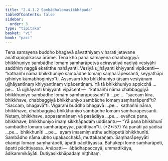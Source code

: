 ```yaml
---
title: "2.4.1.2 Sambādhalomasikkhāpada"
tableOfContents: false
sidebar:
  order: 3
type: "tipitaka"
basket: "vi"
book: "paci"
---
```



<DynamicBreadcrumb />

<Division number="798" book="paci">

<Paragraph number="2579" book="paci">
Tena samayena buddho bhagavā sāvatthiyaṃ viharati jetavane anāthapiṇḍikassa ārāme. Tena kho pana samayena chabbaggiyā bhikkhuniyo sambādhe lomaṃ saṃharāpetvā aciravatiyā nadiyā vesiyāhi saddhiṃ naggā ekatitthe nahāyanti. Vesiyā ujjhāyanti khiyyanti vipācenti—  “kathañhi nāma bhikkhuniyo sambādhe lomaṃ saṃharāpessanti, seyyathāpi gihiniyo kāmabhoginiyo”ti.
</Paragraph>

<Paragraph number="2580" book="paci">
Assosuṃ kho bhikkhuniyo tāsaṃ vesiyānaṃ ujjhāyantīnaṃ khiyyantīnaṃ vipācentīnaṃ. Yā tā bhikkhuniyo appicchā …pe…  tā ujjhāyanti khiyyanti vipācenti—  “kathañhi nāma chabbaggiyā bhikkhuniyo sambādhe lomaṃ saṃharāpessantī”ti …pe…  “saccaṃ kira, bhikkhave, chabbaggiyā bhikkhuniyo sambādhe lomaṃ saṃharāpentī”ti? “Saccaṃ, bhagavā”ti. Vigarahi buddho bhagavā …pe…  kathañhi nāma, bhikkhave, chabbaggiyā bhikkhuniyo sambādhe lomaṃ saṃharāpessanti. Netaṃ, bhikkhave, appasannānaṃ vā pasādāya …pe…  evañca pana, bhikkhave, bhikkhuniyo imaṃ sikkhāpadaṃ uddisantu—
</Paragraph>

</Division>
<Division number="799" book="paci">

<Paragraph number="2581" book="paci">
<Emphasis>“Yā pana bhikkhunī sambādhe lomaṃ saṃharāpeyya, pācittiyan”</Emphasis>ti. (*2*:<Emphasis>57</Emphasis>)
</Paragraph>

</Division>
<Division number="800" book="paci">

<Paragraph number="2582" book="paci">
<Emphasis>Yā panā</Emphasis>ti yā yādisā …pe…  <Emphasis>bhikkhunī</Emphasis>ti …pe…  ayaṃ imasmiṃ atthe adhippetā bhikkhunīti.
</Paragraph>

<Paragraph number="2583" book="paci">
<Emphasis>Sambādho</Emphasis> nāma ubho upakacchakā, muttakaraṇaṃ.
</Paragraph>

<Paragraph number="2584" book="paci">
<Emphasis>Saṃharāpeyyā</Emphasis>ti ekampi lomaṃ saṃharāpeti, āpatti pācittiyassa. Bahukepi lome saṃharāpeti, āpatti pācittiyassa.
</Paragraph>

</Division>
<Division number="801" book="paci">

<Paragraph number="2585" book="paci">
Anāpatti—  ābādhapaccayā, ummattikāya, ādikammikāyāti.

</Paragraph>
</Division>

<Paragraph number="2586" type="center" book="paci">
Dutiyasikkhāpadaṃ niṭṭhitaṃ.
</Paragraph>